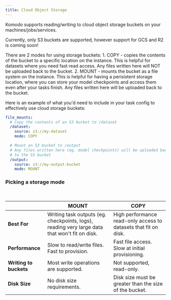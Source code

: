 ```yaml
---
title: Cloud Object Storage
---
```


Komodo supports reading/writing to cloud object storage buckets on your machines/jobs/services.

<Note>Currently, only S3 buckets are supported, however support for GCS and R2 is coming soon!</Note>

There are 2 modes for using storage buckets:
    1. COPY - copies the contents of the bucket to a specific location on the instance. This is helpful for datasets where you need fast read access. Any files written here will NOT be uploaded back to the bucket.
    2. MOUNT - mounts the bucket as a file system on the instance. This is helpful for having a perisistent storage location, where you can store your model checkpoints and access them even after your tasks finish. Any files written here will be uploaded back to the bucket.

Here is an example of what you'd need to include in your task config to effectively use cloud storage buckets:

```yaml
file_mounts:
  # Copy the contents of an S3 bucket to /dataset
  /dataset:
    source: s3://my-dataset
    mode: COPY

  # Mount an S3 bucket to /output
  # Any files written here (eg. model checkpoints) will be uploaded back
  # to the S3 bucket
  /output:
    source: s3://my-output-bucket
    mode: MOUNT
```


### Picking a storage mode

<br />

|                            | MOUNT                                                                                  | COPY |
| -------------------------------- | -------------------------------------------------------------------------------------------- | ---- |
| **Best For** | Writing task outputs (eg. checkpoints, logs), reading very large data that won't fit on disk. | High performance read-only access to datasets that fit on disk.  |
| **Performance**  | Slow to read/write files. Fast to provision. | Fast file access. Slow at initial provisioning.  |
| **Writing to buckets** | Most write operations are supported. | Not supported, read-only. |
| **Disk Size** | No disk size requirements. | Disk size must be greater than the size of the bucket. |